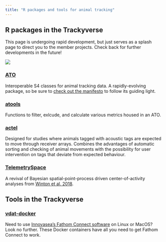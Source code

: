 ```yaml
---
title: "R packages and tools for animal tracking"
---
```


## R packages in the Trackyverse

This page is undergoing rapid development, but just serves as a splash page to direct you to the member projects. Check back for further developments in the future!

::: column-margin
![](hex_logo.png)
:::


### [ATO](https://ato.trackyverse.org)

Interoperable S4 classes for animal tracking data. A rapidly-evolving package, so be sure to [check out the manifesto](https://ato.trackyverse.org/articles/ATO-ecosystem.html) to follow its guiding light.

### [atools](https://atools.trackyverse.org)

Functions to filter, exlcude, and calculate various metrics housed in an ATO.

### [actel](https://actel.trackyverse.org/)

Designed for studies where animals tagged with acoustic tags are expected to move through receiver arrays. Combines the advantages of automatic sorting and checking of animal movements with the possibility for user intervention on tags that deviate from expected behaviour.

### [TelemetrySpace](https://telemetryspace.trackyverse.org)

A revival of Bayesian spatial-point-process driven center-of-activity analyses from [Winton et al. 2018](https://doi.org/10.1111/2041-210X.13080).


## Tools in the Trackyverse

### [vdat-docker](https://github.com/trackyverse/vdat-docker)

Need to use [Innovasea's Fathom Connect software](https://support.fishtracking.innovasea.com/s/downloads) on Linux or MacOS? Look no further. These Docker containers have all you need to get Fathom Connect to work.
